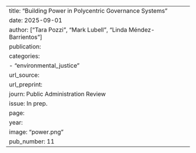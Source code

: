 ---
title: "Building Power in Polycentric Governance Systems"
date: 2025-09-01
author: ["Tara Pozzi", "Mark Lubell", "Linda Méndez-Barrientos"]
publication: 
categories: 
  - "environmental_justice"
url_source: 
url_preprint: 
journ: Public Administration Review
issue: In prep.
page: 
year: 
image: "power.png"
pub_number: 11
---